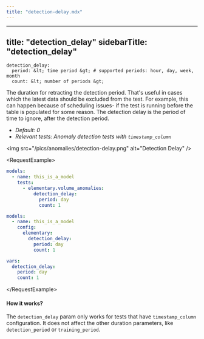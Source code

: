 ```yaml
---
title: "detection-delay.mdx"
---
```


---
title: "detection_delay"
sidebarTitle: "detection_delay"
---

```
detection_delay:
  period: &lt; time period &gt; # supported periods: hour, day, week, month
  count: &lt; number of periods &gt;
```

The duration for retracting the detection period.
That's useful in cases which the latest data should be excluded from the test. For example, this can happen because of scheduling issues- if the test is running before the table is populated for some reason. The detection delay is the period of time to ignore, after the detection period.

- _Default: 0_
- _Relevant tests: Anomaly detection tests with `timestamp_column`_

&lt;img src="/pics/anomalies/detection-delay.png" alt="Detection Delay" /&gt;

&lt;RequestExample&gt;

```yml test
models:
  - name: this_is_a_model
    tests:
      - elementary.volume_anomalies:
          detection_delay:
            period: day
            count: 1
```

```yml model
models:
  - name: this_is_a_model
    config:
      elementary:
        detection_delay:
          period: day
          count: 1
```

```yml dbt_project.yml
vars:
  detection_delay:
    period: day
    count: 1
```

&lt;/RequestExample&gt;

#### How it works?

The `detection_delay` param only works for tests that have `timestamp_column` configuration.
It does not affect the other duration parameters, like `detection_period` or `training_period`.
